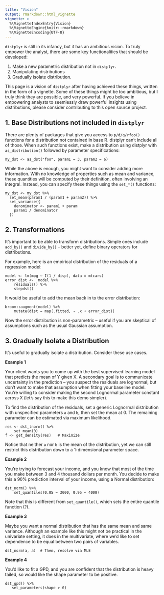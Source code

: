 ```yaml
---
title: "Vision"
output: rmarkdown::html_vignette
vignette: >
  %\VignetteIndexEntry{Vision}
  %\VignetteEngine{knitr::rmarkdown}
  %\VignetteEncoding{UTF-8}
---
```


`distplyr` is still in its infancy, but it has an ambitious vision. To truly empower the analyst, there are some key functionalities that should be developed:

1. Make a new parametric distribution not in `distplyr`.
2. Manipulating distributions
3. Gradually isolate distribution.

This page is a vision of `distplyr` after having achieved these things, written in the form of a vignette. Some of these things might be too ambitious, but I truly think they are possible, and very powerful. If you believe in empowering analysts to seemlessly draw powerful insights using distributions, please consider contributing to this open source project. 

## 1\. Base Distributions not included in `distplyr`

There are plenty of packages that give you access to `p/d/q/rfoo()` functions for a distribution not contained in base R. distplyr can't include all of those. When such functions exist, make a distribution using distplyr with `as_distribution()` followed by parameter specifications:

```
my_dst <- as_dst("foo", param1 = 3, param2 = 6)
```

While the above is enough, you might want to consider adding more information. With no knowledge of properties such as mean and variance, these quantities will be computed by their definition, often involving an integral. Instead, you can specify these things using the `set_*()` functions:

```
my_dst <- my_dst %>%
  set_mean(param1 / (param1 + param2)) %>% 
  set_variance({
    denominator <- param1 + param
    param1 / denominator
  })
```

## 2\. Transformations

It's important to be able to transform distributions. Simple ones include `add_by()` and `divide_by()` -- better yet, define binary operators for distributions. 

For example, here is an empirical distribution of the residuals of a regression model:

```
model <- lm(mpg ~ I(1 / disp), data = mtcars)
error_dist <-  model %>% 
	residuals() %>% 
	stepdst()
```

It would be useful to add the mean back in to the error distribution:

```
broom::augment(model) %>% 
	mutate(dist = map(.fitted, ~ .x + error_dist))
```

Now the error distribution is non-parametric -- useful if you are skeptical of assumptions such as the usual Gaussian assumption.

## 3\. Gradually Isolate a Distribution

It's useful to gradually isolate a distribution. Consider these use cases.

**Example 1**

Your client wants you to come up with the best supervised learning model that predicts the mean of Y given X. A secondary goal is to communicate uncertainty in the prediction -- you suspect the residuals are lognormal, but don't want to make that assumption when fitting your baseline model. You're willing to consider making the second Lognormal parameter constant across X (let's say this to make this demo simpler). 

To find the distribution of the residuals, set a generic Lognormal distribution with unspecified parameters `a` and `b`, then set the mean at 0. The remaining parameter can be estimated via maximum likelihood. 

```
res <- dst_lnorm() %>% 
    set_mean(0)
f <- get_density(res)   # Maximize
```

Notice that neither `a` nor `b` is the mean of the distribution, yet we can still restrict this distribution down to a 1-dimensional parameter space.

**Example 2**

You're trying to forecast your income, and you know that most of the time you make between 3 and 4 thousand dollars per month. You decide to make this a 90% prediction interval of your income, using a Normal distribution:

```
dst_norm() %>% 
    set_quantiles(0.05 ~ 3000, 0.95 ~ 4000)
```

Note that this is different from `set_quantile()`, which sets the entire quantile function (?).

**Example 3**

Maybe you want a normal distribution that has the same mean and same variance. Although an example like this might not be practical in the univariate setting, it does in the multivariate, where we'd like to set dependence to be equal between two pairs of variables. 

```
dst_norm(a, a)  # Then, resolve via MLE 
```

**Example 4**

You'd like to fit a GPD, and you are confident that the distribution is heavy tailed, so would like the shape parameter to be positive. 

```
dst_gpd() %>% 
   set_parameters(shape > 0)
```
